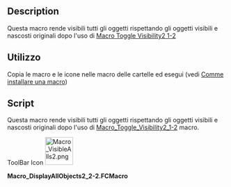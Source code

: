 <languages/>
<div class="mw-translate-fuzzy">
{{Macro
|Name=Macro Toggle Visibility2 2-2
|translate=Macro Toggle Visibility2 2-2
|Icon=Macro_VisibleAlls2.png
|Description={{ColoredParagraph|DarkRed|Yellow|Questa macro lavora con '''Macro_Toggle_Visibility2_1-2'''}}<br/>Questa macro rende visibili tutti gli oggetti rispettando gli oggetti visibili e nascosti originali dopo l'uso di [[Macro_Toggle_Visibility2_1-2/it|Macro Toggle Visibility2 1-2]]
|Author=openfablab
|Version=00.02b
|Date=2017-07-27
|FCVersion=All
|Download=[https://www.freecadweb.org/wiki/images/e/ec/Macro_VisibleAlls2.png ToolBar Icon]
|SeeAlso=[[Macro_Toggle_Visibility2_1-2/it|Macro Toggle Visibility2 1-2]]<br/>[[Macro_Toggle_Visibility/it|Macro Toggle Visibility]]
}}
</div>

==Description==
{{ColoredText|Uesta macro lavora con '''[[Macro_Toggle_Visibility2_1-2/it|Macro Toggle Visibility2 1-2]]'''}}

Questa macro rende visibili tutti gli oggetti rispettando gli oggetti visibili e nascosti originali dopo l'uso di [[Macro_Toggle_Visibility2_1-2/it|Macro Toggle Visibility2 1-2]]

<span id="How_To_Use"></span>
==Utilizzo==

Copia le macro e le icone nelle macro delle cartelle ed esegui (vedi [[How to install macros/it|Comme installare una macro]])

==Script==

Questa macro rende visibili tutti gli oggetti rispettando gli oggetti visibili e nascosti originali dopo l'uso di [[Macro_Toggle_Visibility2_1-2/it|Macro_Toggle_Visibility2_1-2]] macro.
 

ToolBar Icon [[File:Macro_VisibleAlls2.png|64px]]

'''Macro_DisplayAllObjects2_2-2.FCMacro'''

{{MacroCode|code=

import FreeCAD
#original name "Macro_VisibleAlls" pratical name "Macro_Toggle_Visibility2_2-2" "Macro_Toggle_Visibility2_1-2" associate with "Macro_Toggle_Visibility2_2-2"
__title__="Macro_DisplayAllObjects2_2-2"
__author__ = "openfablab"
__url__     = "https://freecad.org/index-fr.html"
__version__ = "00.00b"
__date__    = "27/07/2017"

try:
    for ShapeNameObj in FreeCAD.actual:   # displyed alls objects
        #print ShapeNameObj
        FreeCADGui.ActiveDocument.getObject(ShapeNameObj).Visibility = True
except Exception:
    None }}